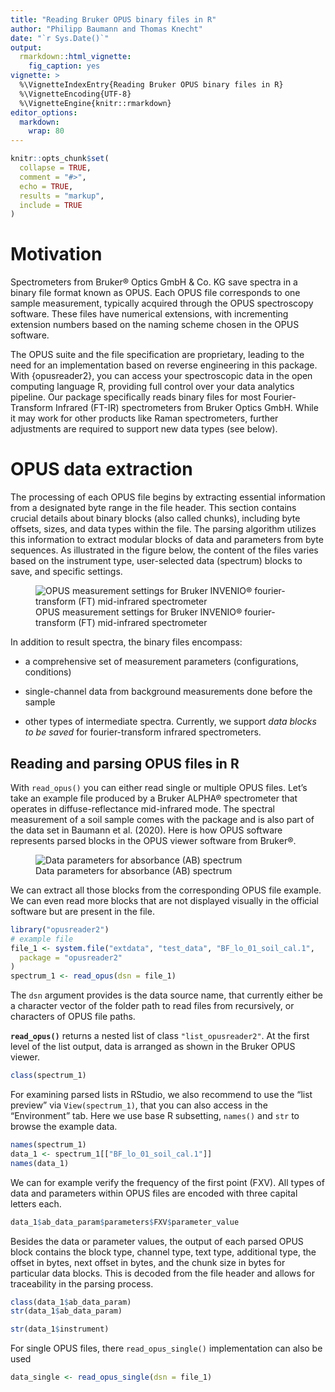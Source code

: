 ```yaml
---
title: "Reading Bruker OPUS binary files in R"
author: "Philipp Baumann and Thomas Knecht"
date: "`r Sys.Date()`"
output:
  rmarkdown::html_vignette:
    fig_caption: yes
vignette: >
  %\VignetteIndexEntry{Reading Bruker OPUS binary files in R}
  %\VignetteEncoding{UTF-8}
  %\VignetteEngine{knitr::rmarkdown}
editor_options: 
  markdown: 
    wrap: 80
---
```


```r
knitr::opts_chunk$set(
  collapse = TRUE,
  comment = "#>",
  echo = TRUE,
  results = "markup",
  include = TRUE
)
```

# Motivation

Spectrometers from Bruker® Optics GmbH & Co. KG save spectra in a binary file
format known as OPUS. Each OPUS file corresponds to one sample measurement,
typically acquired through the OPUS spectroscopy software. These files have
numerical extensions, with incrementing extension numbers based on the naming
scheme chosen in the OPUS software.

The OPUS suite and the file specification are proprietary, leading to the need
for an implementation based on reverse engineering in this package. With
{opusreader2}, you can access your spectroscopic data in the open computing
language R, providing full control over your data analytics pipeline. Our
package specifically reads binary files for most Fourier-Transform Infrared
(FT-IR) spectrometers from Bruker Optics GmbH. While it may work for other
products like Raman spectrometers, further adjustments are required to support
new data types (see below).

# OPUS data extraction

The processing of each OPUS file begins by extracting essential information from
a designated byte range in the file header. This section contains crucial
details about binary blocks (also called chunks), including byte offsets, sizes,
and data types within the file. The parsing algorithm utilizes this information
to extract modular blocks of data and parameters from byte sequences. As
illustrated in the figure below, the content of the files varies based on the
instrument type, user-selected data (spectrum) blocks to save, and specific
settings.

![OPUS measurement settings for Bruker INVENIO® fourier-transform (FT)
mid-infrared
spectrometer](images/opus-measurement-settings.png){#fig:opus_settings}

In addition to result spectra, the binary files encompass:

-   a comprehensive set of measurement parameters (configurations, conditions)

-   single-channel data from background measurements done before the sample

-   other types of intermediate spectra. Currently, we support *data blocks to
    be saved* for fourier-transform infrared spectrometers.

## Reading and parsing OPUS files in R

With `read_opus()` you can either read single or multiple OPUS files. Let's take
an example file produced by a Bruker ALPHA® spectrometer that operates in
diffuse-reflectance mid-infrared mode. The spectral measurement of a soil sample
comes with the package and is also part of the data set in Baumann et al.
(2020). Here is how OPUS software represents parsed blocks in the OPUS viewer
software from Bruker®.

![Data parameters for absorbance (AB) spectrum](images/OPUS_block1.png)

We can extract all those blocks from the corresponding OPUS file example. We can
even read more blocks that are not displayed visually in the official software
but are present in the file.

```r
library("opusreader2")
# example file
file_1 <- system.file("extdata", "test_data", "BF_lo_01_soil_cal.1",
  package = "opusreader2"
)
spectrum_1 <- read_opus(dsn = file_1)
```

The `dsn` argument provides is the data source name, that currently either be a
character vector of the folder path to read files from recursively, or
characters of OPUS file paths.

**`read_opus()`** returns a nested list of class `"list_opusreader2"`. At the
first level of the list output, data is arranged as shown in the Bruker OPUS
viewer.

```r
class(spectrum_1)
```

For examining parsed lists in RStudio, we also recommend to use the "list
preview" via `View(spectrum_1)`, that you can also access in the "Environment"
tab. Here we use base R subsetting, `names()` and `str` to browse the example
data.

```r
names(spectrum_1)
data_1 <- spectrum_1[["BF_lo_01_soil_cal.1"]]
names(data_1)
```

We can for example verify the frequency of the first point (FXV). All types of
data and parameters within OPUS files are encoded with three capital letters
each.

```r
data_1$ab_data_param$parameters$FXV$parameter_value
```

Besides the data or parameter values, the output of each parsed OPUS block
contains the block type, channel type, text type, additional type, the offset in
bytes, next offset in bytes, and the chunk size in bytes for particular data
blocks. This is decoded from the file header and allows for traceability in the
parsing process.

```r
class(data_1$ab_data_param)
str(data_1$ab_data_param)
```

```r
str(data_1$instrument)
```

For single OPUS files, there `read_opus_single()` implementation can also be
used

```r
data_single <- read_opus_single(dsn = file_1)
```
